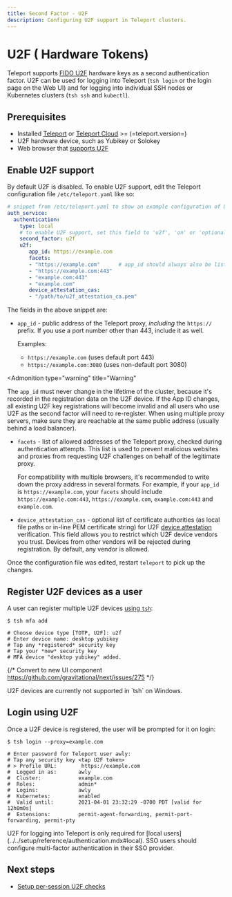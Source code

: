 ```yaml
---
title: Second Factor - U2F
description: Configuring U2F support in Teleport clusters.
---
```


#  U2F ( Hardware Tokens) 

Teleport supports [FIDO U2F](https://www.yubico.com/about/background/fido/)
hardware keys as a second authentication factor. U2F can be used for logging
into Teleport (`tsh login` or the login page on the Web UI) and for logging
into individual SSH nodes or Kubernetes clusters (`tsh ssh` and `kubectl`).

## Prerequisites

- Installed [Teleport](../getting-started.mdx) or [Teleport Cloud](../../cloud/introduction.mdx) >= (=teleport.version=)
- U2F hardware device, such as Yubikey or Solokey
- Web browser that [supports U2F](https://caniuse.com/u2f)

## Enable U2F support

By default U2F is disabled. To enable U2F support, edit the Teleport
configuration file `/etc/teleport.yaml` like so:

```yaml
# snippet from /etc/teleport.yaml to show an example configuration of U2F:
auth_service:
  authentication:
    type: local
    # to enable U2F support, set this field to 'u2f', 'on' or 'optional'
    second_factor: u2f
    u2f:
       app_id: https://example.com
       facets:
       - "https://example.com"      # app_id should always also be listed as a facet
       - "https://example.com:443"
       - "example.com:443"
       - "example.com"
       device_attestation_cas:
       - "/path/to/u2f_attestation_ca.pem"
```

The fields in the above snippet are:

- `app_id` - public address of the Teleport proxy, *including* the `https://`
  prefix. If you use a port number other than 443, include it as well.

  Examples:

  - `https://example.com` (uses default port 443)
  - `https://example.com:3080` (uses non-default port 3080)

<Admonition
  type="warning"
  title="Warning"
>
  The `app_id` must never change in the lifetime of the cluster, because it's
  recorded in the registration data on the U2F device. If the App ID changes,
  all existing U2F key registrations will become invalid and all users who use
  U2F as the second factor will need to re-register. When using multiple proxy
  servers, make sure they are reachable at the same public address (usually
  behind a load balancer).
</Admonition>

- `facets` - list of allowed addresses of the Teleport proxy, checked during
  authentication attempts. This list is used to prevent malicious websites and
  proxies from requesting U2F challenges on behalf of the legitimate proxy.

  For compatibility with multiple browsers, it's recommended to write down the
  proxy address in several formats. For example, if your `app_id` is
  `https://example.com`, your `facets` should include
  `https://example.com:443`, `https://example.com`, `example.com:443` and
  `example.com`.

- `device_attestation_cas` - optional list of certificate authorities (as local
  file paths or in-line PEM certificate string) for U2F [device
  attestation](https://fidoalliance.org/specs/fido-u2f-v1.0-nfc-bt-amendment-20150514/fido-u2f-overview.html#verifying-that-a-u2f-device-is-genuine)
  verification. This field allows you to restrict which U2F device vendors you
  trust. Devices from other vendors will be rejected during registration. By
  default, any vendor is allowed.

Once the configuration file was edited, restart `teleport` to pick up the
changes.

## Register U2F devices as a user

A user can register multiple U2F devices [using `tsh`](../../setup/reference/cli.mdx#tsh-mfa-add):

```code
$ tsh mfa add

# Choose device type [TOTP, U2F]: u2f
# Enter device name: desktop yubikey
# Tap any *registered* security key
# Tap your *new* security key
# MFA device "desktop yubikey" added.
```

{/* Convert to new UI component https://github.com/gravitational/next/issues/275 */}

<Admonition type="warning" title="Windows support">
  U2F devices are currently not supported in `tsh` on Windows.
</Admonition>

## Login using U2F

Once a U2F device is registered, the user will be prompted for it on login:

```code
$ tsh login --proxy=example.com

# Enter password for Teleport user awly:
# Tap any security key <tap U2F token>
# > Profile URL:        https://example.com
#  Logged in as:       awly
#  Cluster:            example.com
#  Roles:              admin*
#  Logins:             awly
#  Kubernetes:         enabled
#  Valid until:        2021-04-01 23:32:29 -0700 PDT [valid for 12h0m0s]
#  Extensions:         permit-agent-forwarding, permit-port-forwarding, permit-pty
```

<Admonition type="note">
U2F for logging into Teleport is only required for [local
users](../../setup/reference/authentication.mdx#local). SSO users should configure
multi-factor authentication in their SSO provider.
</Admonition>

## Next steps

- [Setup per-session U2F checks](per-session-mfa.mdx)
